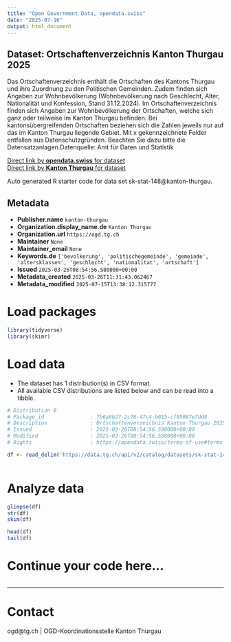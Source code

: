 ```yaml
---
title: "Open Government Data, opendata.swiss"
date: "2025-07-16"
output: html_document
---
```


## Dataset: Ortschaftenverzeichnis Kanton Thurgau 2025

Das Ortschaftenverzeichnis enthält die Ortschaften des Kantons Thurgau und ihre Zuordnung zu den Politischen Gemeinden. Zudem finden sich Angaben zur Wohnbevölkerung (Wohnbevölkerung nach Geschlecht, Alter, Nationalität und Konfession, Stand 31.12.2024).
Im Ortschaftenverzeichnis finden sich Angaben zur Wohnbevölkerung der Ortschaften, welche sich ganz oder teilweise im Kanton Thurgau befinden. Bei kantonsübergreifenden Ortschaften beziehen sich die Zahlen jeweils nur auf das im Kanton Thurgau liegende Gebiet.
Mit x gekennzeichnete Felder entfallen aus Datenschutzgründen. Beachten Sie dazu bitte die Datensatzanlagen.Datenquelle: Amt für Daten und Statistik

[Direct link by **opendata.swiss** for dataset](https://opendata.swiss/de/dataset/ortschaftenverzeichnis-kanton-thurgau-2025)<br>
[Direct link by **Kanton Thurgau** for dataset](https://data.tg.ch/explore/dataset/sk-stat-148/)

Auto generated R starter code for data set sk-stat-148@kanton-thurgau.

## Metadata

- **Publisher.name** `kanton-thurgau`
- **Organization.display_name.de** `Kanton Thurgau`
- **Organization.url** `https://ogd.tg.ch`
- **Maintainer** `None`
- **Maintainer_email** `None`
- **Keywords.de** `['bevolkerung', 'politischegemeinde', 'gemeinde', 'altersklassen', 'geschlecht', 'nationalitat', 'ortschaft']`
- **Issued** `2025-03-26T08:54:56.580000+00:00`
- **Metadata_created** `2025-03-26T11:31:43.062467`
- **Metadata_modified** `2025-07-15T13:38:12.315777`


# Load packages

```r

library(tidyverse)
library(skimr)

```

# Load data

-   The dataset has 1 distribution(s) in CSV format.
-   All available CSV distributions are listed below and can be read into a tibble.

```r

# Distribution 0
# Package_id               : 7b6a8b27-2c76-47c4-b015-cf95087e7dd8
# Description              : Ortschaftenverzeichnis Kanton Thurgau 2025 (csv)
# Issued                   : 2025-03-26T08:54:56.580000+00:00
# Modified                 : 2025-03-26T08:54:56.580000+00:00
# Rights                   : https://opendata.swiss/terms-of-use#terms_by

df <- read_delim('https://data.tg.ch/api/v2/catalog/datasets/sk-stat-148/exports/csv?use_labels=true')



```

# Analyze data

```r

glimpse(df)
str(df)
skim(df)

head(df)
tail(df)

```

# Continue your code here...

```r

```

------------------------------------------------------------------------

# Contact

ogd@tg.ch | OGD-Koordinationsstelle Kanton Thurgau
